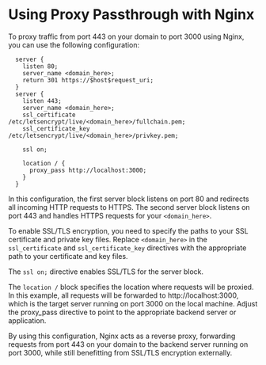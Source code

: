 # Using Proxy Passthrough with Nginx

To proxy traffic from port 443 on your domain to port 3000 using Nginx, you can use the following configuration:
```nginx
  server {
    listen 80;
    server_name <domain_here>;
    return 301 https://$host$request_uri;
  }
  server {
    listen 443;
    server_name <domain_here>;
    ssl_certificate     /etc/letsencrypt/live/<domain_here>/fullchain.pem;
    ssl_certificate_key /etc/letsencrypt/live/<domain_here>/privkey.pem;

    ssl on;

    location / {
      proxy_pass http://localhost:3000;
    }
  }
```

In this configuration, the first server block listens on port 80 and redirects all incoming HTTP requests to HTTPS. The second server block listens on port 443 and handles HTTPS requests for your `<domain_here>`.

To enable SSL/TLS encryption, you need to specify the paths to your SSL certificate and private key files. Replace `<domain_here>` in the `ssl_certificate` and `ssl_certificate_key` directives with the appropriate path to your certificate and key files.

The `ssl on;` directive enables SSL/TLS for the server block.

The `location /` block specifies the location where requests will be proxied. In this example, all requests will be forwarded to http://localhost:3000, which is the target server running on port 3000 on the local machine. Adjust the proxy_pass directive to point to the appropriate backend server or application.

By using this configuration, Nginx acts as a reverse proxy, forwarding requests from port 443 on your domain to the backend server running on port 3000, while still benefitting from SSL/TLS encryption externally.